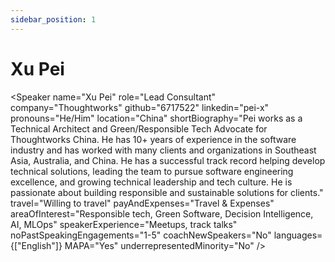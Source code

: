```yaml
---
sidebar_position: 1
---
```



# Xu Pei

<Speaker
  name="Xu Pei"
  role="Lead Consultant"
  company="Thoughtworks"
  github="6717522"
  linkedin="pei-x"
  pronouns="He/Him"
  location="China"
  shortBiography="Pei works as a Technical Architect and Green/Responsible Tech Advocate for Thoughtworks China. He has 10+ years of experience in the software industry and has worked with many clients and organizations in Southeast Asia, Australia, and China. He has a successful track record helping develop technical solutions, leading the team to pursue software engineering excellence, and growing technical leadership and tech culture. He is passionate about building responsible and sustainable solutions for clients."
  travel="Willing to travel"
  payAndExpenses="Travel & Expenses"
  areaOfInterest="Responsible tech, Green Software, Decision Intelligence, AI, MLOps"
  speakerExperience="Meetups, track talks"
  noPastSpeakingEngagements="1-5"
  coachNewSpeakers="No"
  languages={["English"]}
  MAPA="Yes"
  underrepresentedMinority="No"
/>
